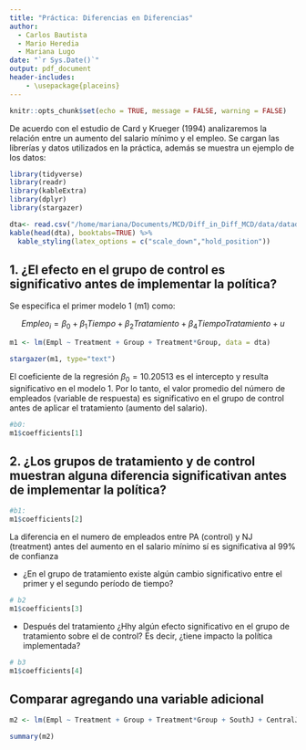 ```yaml
---
title: "Práctica: Diferencias en Diferencias"
author: 
  - Carlos Bautista
  - Mario Heredia
  - Mariana Lugo 
date: "`r Sys.Date()`"
output: pdf_document
header-includes: 
    - \usepackage{placeins}
---
```


```r
knitr::opts_chunk$set(echo = TRUE, message = FALSE, warning = FALSE)
```

De acuerdo con el estudio de Card y Krueger (1994) analizaremos la relación entre un aumento del salario mínimo
y el empleo. Se cargan las librerías y datos utilizados en la práctica, además se muestra un ejemplo de los datos:

```r
library(tidyverse)
library(readr)
library(kableExtra)
library(dplyr)
library(stargazer)

dta<- read.csv("/home/mariana/Documents/MCD/Diff_in_Diff_MCD/data/datadid.csv")
kable(head(dta), booktabs=TRUE) %>% 
  kable_styling(latex_options = c("scale_down","hold_position"))
```



## 1. ¿El efecto en el grupo de control es significativo antes de implementar la política?

Se especifica el primer modelo 1 (m1) como:

$$ Empleo_i= \beta_0+ \beta_1Tiempo + \beta_2Tratamiento + \beta_4TiempoTratamiento + u$$

\newpage
```r
m1 <- lm(Empl ~ Treatment + Group + Treatment*Group, data = dta)

stargazer(m1, type="text")
```

El coeficiente de la regresión $\beta_0= 10.20513$ es el intercepto y resulta significativo en el modelo 1. Por lo tanto, el valor promedio del número de empleados (variable de respuesta) es significativo en el grupo de control antes de aplicar el tratamiento (aumento del salario). 

```r
#b0:
m1$coefficients[1]
```
## 2. ¿Los grupos de tratamiento y de control muestran alguna diferencia significativan antes de implementar la política?

```r
#b1:
m1$coefficients[2]
```

La diferencia en el numero de empleados entre PA (control) y NJ (treatment) antes del aumento en el salario mínimo sí es significativa al 99% de confianza

- ¿En el grupo de tratamiento existe algún cambio significativo entre el primer y el segundo período de
tiempo?


```r
# b2
m1$coefficients[3]
```

- Después del tratamiento ¿Hhy algún efecto significativo en el grupo de tratamiento sobre el de control?
Es decir, ¿tiene impacto la política implementada?

```r
# b3
m1$coefficients[4]
```


## Comparar agregando una variable adicional

```r
m2 <- lm(Empl ~ Treatment + Group + Treatment*Group + SouthJ + CentralJ + NorthJ, data = dta)

summary(m2)
```

